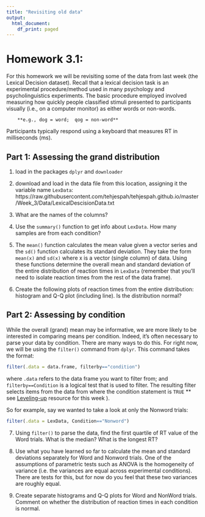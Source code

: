 ```yaml
---
title: "Revisiting old data"
output:
  html_document:
    df_print: paged
---
```


# Homework 3.1:


For this homework we will be revisiting some of the data from last week (the Lexical Decision dataset). Recall that a lexical decision task is an experimental procedure/method used in many psychology and psycholinguistics experiments. The basic procedure employed involved measuring how quickly people classified stimuli presented to participants visually (i.e., on a computer monitor) as either words or non-words.

		**e.g., dog = word;  qog = non-word**

Participants typically respond using a keyboard that measures RT in milliseconds (ms).



## Part 1: Assessing the grand distribution

1. load in the packages `dplyr` and `downloader`

2. download and load in the data file from this location, assigning it the variable name `LexData`: https://raw.githubusercontent.com/tehjespah/tehjespah.github.io/master/Week_3/Data/LexicalDescisionData.txt

3. What are the names of the columns?

4. Use the `summary()` function to get info about `LexData`. How many samples are from each condition?

5. The `mean()` function calculates the mean value given a vector series and the `sd()` function calculates its standard deviation. They take the form `mean(x)` and `sd(x)` where x is a vector (single column) of data. Using these functions determine the overall mean and standard deviation of the entire distribution of reaction times in `LexData` (remember that you'll need to isolate reaction times from the rest of the data frame).

6. Create the following plots of reaction times from the entire distribution: histogram and Q-Q plot (including line). Is the distribution normal?


## Part 2: Assessing by condition
While the overall (grand) mean may be informative, we are more likely to be interested in comparing means per condition. Indeed, it's often necessary to parse your data by condition. There are many ways to do this. For right now, we will be using the `filter()` command from `dplyr`. This command takes the format:
```r
filter(.data = data.frame, filterby=="condition")
```
where `.data` refers to the data frame you want to filter from; and `filterby==Condition` is a logical test that is used to filter. The resulting filter selects items from the data from where the condition statement is `TRUE` ** see [Leveling-up](https://github.com/tehjespah/tehjespah.github.io/blob/master/Week_3/Resources/LevelingUp_1.Rmd) resource for this week ).

So for example, say we wanted to take a look at only the Nonword trials:
```r
filter(.data = LexData, Condition=="Nonword")
```

7. Using `filter()` to parse the data, find the first quartile of RT value of the Word trials. What is the median? What is the longest RT?

8. Use what you have learned so far to calculate the mean and standard deviations separately for Word and Nonword trials. One of the assumptions of parametric tests such as ANOVA is the homogeneity of variance (i.e. the variances are equal across experimental conditions). There are tests for this, but for now do you feel that these two variances are roughly equal.

9. Create separate histograms and Q-Q plots for Word and NonWord trials. Comment on whether the distribution of reaction times in each condition is normal.
